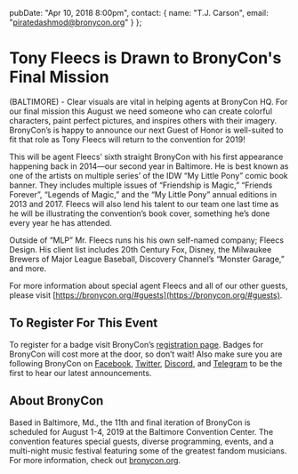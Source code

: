   pubDate: "Apr 10, 2018 8:00pm",
  contact: {
    name: "T.J. Carson",
    email: "piratedashmod@bronycon.org"
  }
};

# Tony Fleecs is Drawn to BronyCon's Final Mission

(BALTIMORE) - Clear visuals are vital in helping agents at BronyCon HQ. For our final mission this August we need someone who can create colorful characters, paint perfect pictures, and inspires others with their imagery. BronyCon’s is happy to announce our next Guest of Honor is well-suited to fit that role as Tony Fleecs will return to the convention for 2019!

This will be agent Fleecs’ sixth straight BronyCon with his first appearance happening back in 2014—our second year in Baltimore. He is best known as one of the artists on multiple series’ of the IDW “My Little Pony” comic book banner. They includes multiple issues of “Friendship is Magic,” “Friends Forever”, “Legends of Magic,” and the “My Little Pony” annual editions in 2013 and 2017. Fleecs will also lend his talent to our team one last time as he will be illustrating the convention’s book cover, something he’s done every year he has attended.

Outside of “MLP” Mr. Fleecs runs his his own self-named company; Fleecs Design. His client list includes 20th Century Fox, Disney, the Milwaukee Brewers of Major League Baseball, Discovery Channel’s “Monster Garage,” and more.

For more information about special agent Fleecs and all of our other guests, please visit [https://bronycon.org/#guests](https://bronycon.org/#guests).

## To Register For This Event

To register for a badge visit BronyCon’s [registration page](http://bronycon.org#register). Badges for BronyCon will cost more at the door, so don’t wait! Also make sure you are following BronyCon on [Facebook](https://www.facebook.com/BronyCon), [Twitter](https://twitter.com/bronycon), [Discord](https://twitter.com/bronycon), and [Telegram](https://t.me/BronyCon) to be the first to hear our latest announcements.

## About BronyCon

Based in Baltimore, Md., the 11th and final iteration of BronyCon is scheduled for August 1-4, 2019 at the Baltimore Convention Center. The convention features special guests, diverse programming, events, and a multi-night music festival featuring some of the greatest fandom musicians. For more information, check out [bronycon.org](https://bronycon.org).
